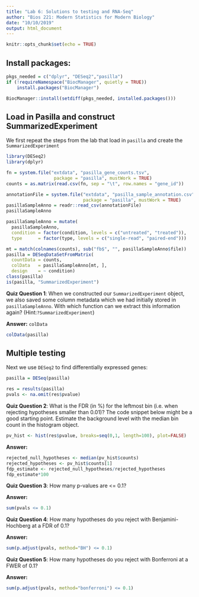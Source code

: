 ```yaml
---
title: "Lab 6: Solutions to testing and RNA-Seq"
author: "Bios 221: Modern Statistics for Modern Biology"
date: "10/10/2019"
output: html_document
---
```


```r
knitr::opts_chunk$set(echo = TRUE)
```
## Install packages:

```r
pkgs_needed = c("dplyr", "DESeq2","pasilla")
if (!requireNamespace("BiocManager", quietly = TRUE))
    install.packages("BiocManager")

BiocManager::install(setdiff(pkgs_needed, installed.packages()))
```

## Load in Pasilla and construct SummarizedExperiment

We first repeat the steps from the lab that load in `pasilla` and create the `SummarizedExperiment`

```r
library(DESeq2)
library(dplyr)
```

```r
fn = system.file("extdata", "pasilla_gene_counts.tsv",
                  package = "pasilla", mustWork = TRUE)
counts = as.matrix(read.csv(fn, sep = "\t", row.names = "gene_id"))
```

```r
annotationFile = system.file("extdata", "pasilla_sample_annotation.csv",
                             package = "pasilla", mustWork = TRUE)
pasillaSampleAnno = readr::read_csv(annotationFile)
pasillaSampleAnno
```

```r
pasillaSampleAnno = mutate(
  pasillaSampleAnno,
  condition = factor(condition, levels = c("untreated", "treated")),
  type      = factor(type, levels = c("single-read", "paired-end")))
```

```r
mt = match(colnames(counts), sub("fb$", "", pasillaSampleAnno$file))
pasilla = DESeqDataSetFromMatrix(
  countData = counts,
  colData   = pasillaSampleAnno[mt, ],
  design    = ~ condition)
class(pasilla)
is(pasilla, "SummarizedExperiment")
```


**Quiz Question 1**: When we constructed our `SummarizedExperiment` object, we 
also saved some column metadata which we had initially stored in 
`pasillaSampleAnno`. With which function can we extract this information again?
(Hint:`?SummarizedExperiment`)

**Answer:** `colData`

```r
colData(pasilla)
```

## Multiple testing

Next we use `DESeq2` to find differentially expressed genes:

```r
pasilla = DESeq(pasilla)
```

```r
res = results(pasilla)
pvals <- na.omit(res$pvalue)
```

**Quiz Question 2**: What is the FDR (in %) for the leftmost bin (i.e. when
rejecting hypotheses smaller than 0.01)? The code snippet below might be a good 
starting point. Estimate the background level with the median bin count in the 
histogram object.

```r
pv_hist <- hist(res$pvalue, breaks=seq(0,1, length=100), plot=FALSE)
```

**Answer:**
```r
rejected_null_hypotheses <- median(pv_hist$counts)
rejected_hypotheses <- pv_hist$counts[1]
fdp_estimate <- rejected_null_hypotheses/rejected_hypotheses
fdp_estimate*100
```

**Quiz Question 3**: How many p-values are <= 0.1?

**Answer:**
```r
sum(pvals <= 0.1)
```
**Quiz Question 4**: How many hypotheses do you reject with Benjamini-Hochberg 
at a FDR of 0.1?

**Answer:**
```r
sum(p.adjust(pvals, method="BH") <= 0.1)
```
**Quiz Question 5**: How many hypotheses do you reject with Bonferroni at a 
FWER of 0.1?

**Answer:**
```r
sum(p.adjust(pvals, method="bonferroni") <= 0.1)
```

